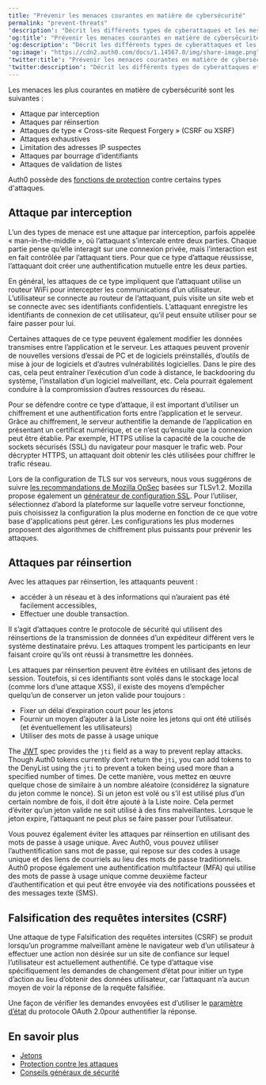 ```yaml
---
title: "Prévenir les menaces courantes en matière de cybersécurité"
permalink: "prevent-threats"
'description': "Décrit les différents types de cyberattaques et les mesures à prendre pour les prévenir."
'og:title': "Prévenir les menaces courantes en matière de cybersécurité"
'og:description': "Décrit les différents types de cyberattaques et les mesures à prendre pour les prévenir."
'og:image': "https://cdn2.auth0.com/docs/1.14567.0/img/share-image.png"
'twitter:title': "Prévenir les menaces courantes en matière de cybersécurité"
'twitter:description': "Décrit les différents types de cyberattaques et les mesures à prendre pour les prévenir."
---
```


Les menaces les plus courantes en matière de cybersécurité sont les suivantes :

* Attaque par interception
* Attaques par réinsertion
* Attaques de type « Cross-site Request Forgery » (CSRF ou XSRF)
* Attaques exhaustives
* Limitation des adresses IP suspectes
* Attaques par bourrage d’identifiants
* Attaques de validation de listes

Auth0 possède des [fonctions de protection](/docs/fr-ca/secure/attack-protection) contre certains types d'attaques.

## Attaque par interception

L’un des types de menace est une attaque par interception, parfois appelée « man-in-the-middle », où l’attaquant s’intercale entre deux parties. Chaque partie pense qu’elle interagit sur une connexion privée, mais l’interaction est en fait contrôlée par l’attaquant tiers. Pour que ce type d’attaque réussisse, l’attaquant doit créer une authentification mutuelle entre les deux parties.

En général, les attaques de ce type impliquent que l’attaquant utilise un routeur WiFi pour intercepter les communications d’un utilisateur. L’utilisateur se connecte au routeur de l’attaquant, puis visite un site web et se connecte avec ses identifiants confidentiels. L’attaquant enregistre les identifiants de connexion de cet utilisateur, qu’il peut ensuite utiliser pour se faire passer pour lui.

Certaines attaques de ce type peuvent également modifier les données transmises entre l’application et le serveur. Les attaques peuvent provenir de nouvelles versions d’essai de PC et de logiciels préinstallés, d’outils de mise à jour de logiciels et d’autres vulnérabilités logicielles. Dans le pire des cas, cela peut entraîner l’exécution d’un code à distance, le backdooring du système, l’installation d’un logiciel malveillant, etc. Cela pourrait également conduire à la compromission d’autres ressources du réseau.

Pour se défendre contre ce type d’attaque, il est important d’utiliser un chiffrement et une authentification forts entre l’application et le serveur. Grâce au chiffrement, le serveur authentifie la demande de l’application en présentant un certificat numérique, et ce n’est qu’ensuite que la connexion peut être établie. Par exemple, HTTPS utilise la capacité de la couche de sockets sécurisés (SSL) du navigateur pour masquer le trafic web. Pour décrypter HTTPS, un attaquant doit obtenir les clés utilisées pour chiffrer le trafic réseau.

Lors de la configuration de TLS sur vos serveurs, nous vous suggérons de suivre [les recommandations de Mozilla OpSec](https://wiki.mozilla.org/Security/Server_Side_TLS) basées sur TLSv1.2. Mozilla propose également un [générateur de configuration SSL](https://mozilla.github.io/server-side-tls/ssl-config-generator/). Pour l’utiliser, sélectionnez d’abord la plateforme sur laquelle votre serveur fonctionne, puis choisissez la configuration la plus moderne en fonction de ce que votre base d'applications peut gérer. Les configurations les plus modernes proposent des algorithmes de chiffrement plus puissants pour prévenir les attaques.

## Attaques par réinsertion

Avec les attaques par réinsertion, les attaquants peuvent :

* accéder à un réseau et à des informations qui n’auraient pas été facilement accessibles,
* Effectuer une double transaction.

Il s’agit d’attaques contre le protocole de sécurité qui utilisent des réinsertions de la transmission de données d’un expéditeur différent vers le système destinataire prévu. Les attaques trompent les participants en leur faisant croire qu’ils ont réussi à transmettre les données.

Les attaques par réinsertion peuvent être évitées en utilisant des jetons de session. Toutefois, si ces identifiants sont volés dans le stockage local (comme lors d’une attaque XSS), il existe des moyens d’empêcher quelqu’un de conserver un jeton valide pour toujours :

* Fixer un délai d’expiration court pour les jetons
* Fournir un moyen d’ajouter à la Liste noire les jetons qui ont été utilisés (et éventuellement les utilisateurs)
* Utiliser des mots de passe à usage unique

The [JWT](/docs/fr-ca/secure/tokens/json-web-tokens) spec provides the `jti` field as a way to prevent replay attacks. Though Auth0 tokens currently don’t return the `jti`, you can add tokens to the DenyList using the `jti` to prevent a token being used more than a specified number of times. De cette manière, vous mettez en œuvre quelque chose de similaire à un nombre aléatoire (considérez la signature du jeton comme le <Tooltip href="/docs/docs/fr-ca/glossary?term=nonce" tip="Nombre aléatoire
Nombre arbitraire émis une fois dans un protocole d’authentification pour détecter et prévenir les attaques par réinsertion." cta="Voir le glossaire">nonce</Tooltip>). Si un jeton est volé ou s’il est utilisé plus d’un certain nombre de fois, il doit être ajouté à la Liste noire. Cela permet d’éviter qu’un jeton valide ne soit utilisé à des fins malveillantes. Lorsque le jeton expire, l’attaquant ne peut plus se faire passer pour l’utilisateur.

Vous pouvez également éviter les attaques par réinsertion en utilisant des mots de passe à usage unique. Avec Auth0, vous pouvez utiliser l’authentification sans mot de passe, qui repose sur des codes à usage unique et des liens de courriels au lieu des mots de passe traditionnels. Auth0 propose également une authentification multifacteur (<Tooltip href="/docs/docs/fr-ca/glossary?term=multifactor-authentication" tip="Authentification multifacteur (MFA)
Processus d’authentification de l’utilisateur qui utilise un facteur en plus du nom d’utilisateur et du mot de passe, tel qu’un code par SMS." cta="Voir le glossaire">MFA</Tooltip>) qui utilise des mots de passe à usage unique comme deuxième facteur d’authentification et qui peut être envoyée via des notifications poussées et des messages texte (SMS).

## Falsification des requêtes intersites (CSRF)

Une attaque de type Falsification des requêtes intersites (CSRF) se produit lorsqu’un programme malveillant amène le navigateur web d’un utilisateur à effectuer une action non désirée sur un site de confiance sur lequel l’utilisateur est actuellement authentifié. Ce type d’attaque vise spécifiquement les demandes de changement d’état pour initier un type d’action au lieu d’obtenir des données utilisateur, car l’attaquant n’a aucun moyen de voir la réponse de la requête falsifiée.

Une façon de vérifier les demandes envoyées est d’utiliser le [paramètre d’état](/docs/fr-ca/secure/attack-protection/state-parameters) du protocole <Tooltip href="/docs/docs/fr-ca/glossary?term=oath2" tip="OAuth 2.0
Cadre d’applications d’autorisation qui définit les protocoles d’autorisation et les flux de production." cta="Voir le glossaire">OAuth</Tooltip> 2.0pour authentifier la réponse.

## En savoir plus

* [Jetons](/docs/fr-ca/secure/tokens)
* [Protection contre les attaques](/docs/fr-ca/secure/attack-protection)
* [Conseils généraux de sécurité](/docs/fr-ca/secure/security-guidance/tips)